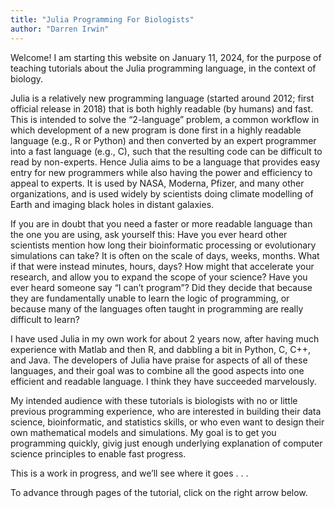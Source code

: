 ```yaml
---
title: "Julia Programming For Biologists"
author: "Darren Irwin"
---
```


Welcome! I am starting this website on January 11, 2024, for the purpose of teaching tutorials about the Julia programming language, in the context of biology.

Julia is a relatively new programming language (started around 2012; first official release in 2018) that is both highly readable (by humans) and fast. This is intended to solve the "2-language" problem, a common workflow in which development of a new program is done first in a highly readable language (e.g., R or Python) and then converted by an expert programmer into a fast language (e.g., C), such that the resulting code can be difficult to read by non-experts. Hence Julia aims to be a language that provides easy entry for new programmers while also having the power and efficiency to appeal to experts. It is used by NASA, Moderna, Pfizer, and many other organizations, and is used widely by scientists doing climate modelling of Earth and imaging black holes in distant galaxies.

If you are in doubt that you need a faster or more readable language than the one you are using, ask yourself this: Have you ever heard other scientists mention how long their bioinformatic processing or evolutionary simulations can take? It is often on the scale of days, weeks, months. What if that were instead minutes, hours, days? How might that accelerate your research, and allow you to expand the scope of your science? Have you ever heard someone say "I can't program"? Did they decide that because they are fundamentally unable to learn the logic of programming, or because many of the languages often taught in programming are really difficult to learn?

I have used Julia in my own work for about 2 years now, after having much experience with Matlab and then R, and dabbling a bit in Python, C, C++, and Java. The developers of Julia have praise for aspects of all of these languages, and their goal was to combine all the good aspects into one efficient and readable language. I think they have succeeded marvelously.

My intended audience with these tutorials is biologists with no or little previous programming experience, who are interested in building their data science, bioinformatic, and statistics skills, or who even want to design their own mathematical models and simulations. My goal is to get you programming quickly, givig just enough underlying explanation of computer science principles to enable fast progress.

This is a work in progress, and we'll see where it goes . . .

To advance through pages of the tutorial, click on the right arrow below.